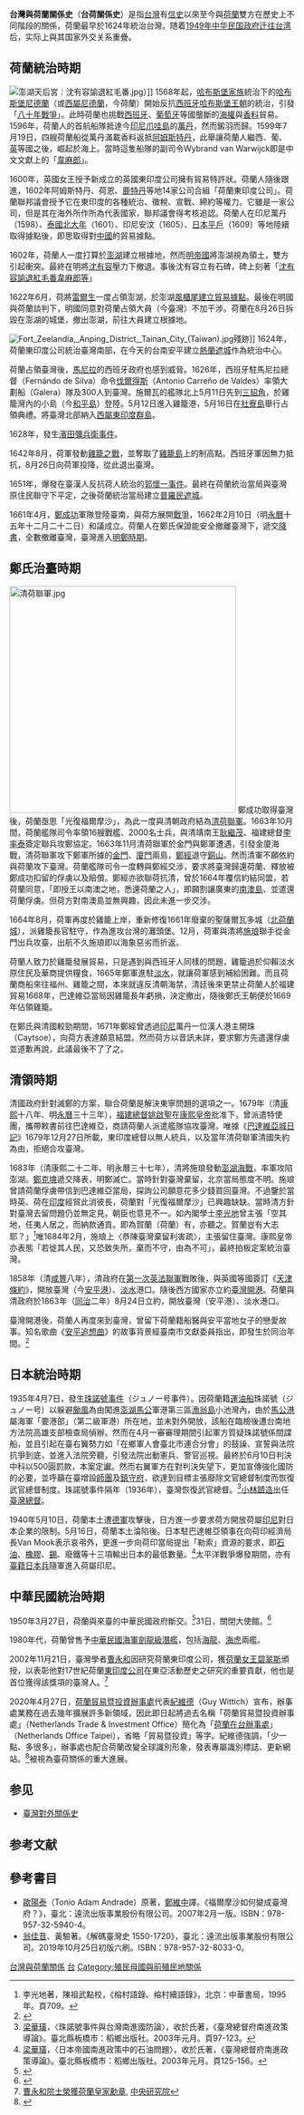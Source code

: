 {{noteTA|1=zh-hans:台; zh-hant:臺;}}

{{not|中華民國與荷蘭關係}}

'''台灣與荷蘭關係史'''（'''台荷關係史'''）是指[[台灣|台灣]]有[[信史|信史]]以來至今與[[荷蘭|荷蘭]]雙方在歷史上不同階段的關係，荷蘭最早於1624年統治台灣。随着[[臺灣戰後時期|1949年中华民国政府迁往台湾]]后，实际上與其国家外交关系重疊。

==荷蘭統治時期==
{{main|臺灣荷蘭統治時期}}
[[File:澎湖天后宮｜沈有容諭退紅毛番.jpg|thumb]]）]]
1568年起，[[哈布斯堡家族|哈布斯堡家族]]統治下的[[哈布斯堡尼德蘭|哈布斯堡尼德蘭]]（或[[西屬尼德蘭|西屬尼德蘭]]，今荷蘭）開始反抗[[西班牙哈布斯堡王朝|西班牙哈布斯堡王朝]]的統治，引發「[[八十年戰爭|八十年戰爭]]」。此時荷蘭也挑戰[[西班牙|西班牙]]、[[葡萄牙|葡萄牙]]等國壟斷的[[海權|海權]]與[[香料|香料]]貿易。1596年，荷蘭人的首航船隊抵達今[[印尼|印尼]][[爪哇島|爪哇島]]的[[萬丹蘇丹國|萬丹]]，然而鎩羽而歸。1599年7月19日，四艘荷蘭船從萬丹滿載香料返抵[[阿姆斯特丹|阿姆斯特丹]]，此舉讓荷蘭人繼西、葡、[[英國|英]]等國之後，崛起於海上。當時這隻船隊的副司令Wybrand van Warwijck即是中文文獻上的「[[韋麻郎|韋麻郎]]」。{{r|解|page=77}}

1600年，英國女王授予新成立的英國東印度公司擁有貿易特許狀。荷蘭人隨後跟進，1602年阿姆斯特丹、荷恩、[[鹿特丹|鹿特丹]]等地14家公司合組「荷蘭東印度公司」。荷蘭聯邦議會授予它在東印度的各種統治、徵稅、宣戰、締約等權力。它雖是一家公司，但是其在海外所作所為代表國家，聯邦議會得考核追認。{{r|解|page=78}}荷蘭人在印尼萬丹（1598）、[[泰國|泰國]][[北大年|北大年]]（1601）、印尼安汶（1605）、[[日本|日本]][[平戶|平戶]]（1609）等地陸續取得據點後，即思取得對[[中國|中國]]的貿易據點。{{r|解|page=80}}

1602年，荷蘭人一度打算於[[澎湖|澎湖]]建立根據地，然而[[明朝|明帝國]]將澎湖視為領土，雙方引起衝突。最終在明將[[沈有容|沈有容]]壓力下撤退。事後沈有容立有石碑，碑上刻著「[[沈有容諭退紅毛番碑|沈有容諭退紅毛番韋麻郎等]]」

1622年6月，荷將[[雷爾生|雷爾生]]一度占領澎湖，於澎湖[[馬公風櫃尾荷蘭城堡|風櫃尾建立貿易據點]]。最後在明國與荷蘭談判下，明國同意對荷蘭占領大員（今臺灣）不加干涉。荷蘭在8月26日拆毀在澎湖的城堡，{{r|臺|page=40}}撤出澎湖，前往大員建立根據地。

[[File:Fort_Zeelandia,_Anping_District,_Tainan_City_(Taiwan).jpg|thumb]]殘跡]]
1624年，荷蘭東印度公司統治臺灣南部，在今天的台南安平建立[[熱蘭遮城|熱蘭遮城]]作為統治中心。

荷蘭占領臺灣後，[[馬尼拉|馬尼拉]]的西班牙政府也感到威脅。1626年，西班牙駐馬尼拉總督{{link-es|施爾瓦|Fernándo de Silva}}（Fernándo de Silva）命令[[伐爾得斯|伐爾得斯]]（Antonio Carreño de Valdes）率領大劃船（Galera）隊及300人到臺灣。{{r|解|page=88}}{{r|臺|page=47}}施爾瓦的艦隊北上5月11日先到[[三貂角|三貂角]]，於雞籠灣內的小島（今[[和平島|和平島]]）登陸。{{r|福|page=169}}5月12日進入雞籠港，5月16日在[[社寮島|社寮島]]舉行占領典禮。{{r|解|page=88}}{{r|臺|page=48}}將臺灣北部納入[[西屬東印度群島|西屬東印度群島]]。

1628年，發生[[濱田彌兵衛事件|濱田彌兵衛事件]]。{{r|臺|page=42}}

1642年8月，荷軍發動[[雞籠之戰|雞籠之戰]]，並奪取了[[和平島|雞籠島]]上的制高點。西班牙軍因無力抵抗，8月26日向荷軍投降，從此退出臺灣。{{r|臺|page=50}}

1651年，爆發在臺漢人反抗荷人統治的[[郭懷一事件|郭懷一事件]]。最終在荷蘭統治當局與臺灣原住民聯守下平定，之後荷蘭統治當局建立[[普羅民遮城|普羅民遮城]]。

1661年4月，[[鄭成功|鄭成功]]軍隊登陸臺南，與荷方展開[[鄭成功攻台之役|戰爭]]，1662年2月10日（明[[永曆_(南明)|永曆]]十五年十二月二十二日）和議成立。荷蘭人在鄭氏保證能安全撤離臺灣下，遞交[[鄭荷之戰荷蘭降書|降書]]，全數撤離臺灣，{{r|臺|page=54}}臺灣進入[[明鄭時期|明鄭時期]]。

== 鄭氏治臺時期 ==
{{main|清荷聯軍}}
[[File:清荷聯軍.jpg|400px]]
鄭成功取得臺灣後，荷蘭亟思「光復福爾摩沙」，為此一度與清朝政府結為[[清荷聯軍|清荷聯軍]]。1663年10月間，荷蘭艦隊司令率領16艘戰艦、2000名士兵，與清靖南王[[耿繼茂|耿繼茂]]、福建總督[[李率泰|李率泰]]簽定聯兵攻鄭協定。{{r|解|page=170}}1663年11月清荷聯軍於金門與鄭軍遭遇，引發金廈海戰，清荷聯軍攻下鄭軍所據的[[金門|金門]]、[[廈門|廈門]]兩島，[[鄭經|鄭經]]退守[[銅山|銅山]]。然而清軍不願依約與荷蘭攻下臺灣。荷蘭艦隊司令一度轉與鄭經交涉，要求將臺灣歸還荷蘭、釋放被鄭成功扣留的俘虜以及賠償。鄭經亦欲聯荷抗清，曾於1664年覆信約結同盟，若荷蘭同意，「即授王以南澳之地，悉還荷蘭之人」，即願割讓廣東的[[南澳島|南澳島]]、並遣還荷蘭俘虜。但荷方對南澳島並無興趣，因此未進一步交涉。{{r|解|page=170-171}}

1664年8月，荷軍再度於雞籠上岸，重新修復1661年廢棄的聖薩爾瓦多城（[[北荷蘭城|北荷蘭城]]），派雞籠長官駐守，{{r|解|page=171}}作為進攻台灣的灘頭堡。12月，荷軍與清將[[施琅|施琅]]聯手從金門出兵攻臺，出航不久施琅即以海象惡劣而折返。{{r|解|page=171}}

荷蘭人致力於雞籠發展貿易，只是遇到與西班牙人同樣的問題，雞籠過於仰賴淡水原住民及華商提供糧食，1665年鄭軍進駐[[淡水區|淡水]]，就讓荷軍感到補給困難。而且荷蘭商船來往福州、雞籠之間，本來就違反清朝海禁，清廷後來更禁止荷蘭人於福建貿易1668年，巴達維亞當局因雞籠長年虧損，決定撤出，隨後鄭氏王朝便於1669年佔領雞籠。

在鄭氏與清國較勁期間，1671年鄭經曾透過[[印尼|印尼]]萬丹一位漢人港主開珠（Caytsoe），向荷方表達願意結盟。然而荷方以音訊未詳，要求鄭方先遣還俘虜並道歉再說，此議最後不了了之。{{r|解|page=171}}

== 清領時期 ==
清國政府針對滅鄭的方案，聯合荷蘭是解決東寧問題的選項之一。1679年（清[[康熙|康熙]]十八年、明[[永曆_(南明)|永曆]]三十三年），[[福建總督|福建總督]][[姚啟聖|姚啟聖]]在[[康熙皇帝|康熙皇帝]]批准下，曾派遣特使團，攜帶敕書前往巴達維亞，商請荷蘭人派遣艦隊協攻臺灣。{{r|解|page=171-172}}唯據《[[巴達維亞城日記|巴達維亞城日記]]》1679年12月27日所載，東印度總督以無人統兵，以及當年清荷聯軍清國失約為由，拒絕合攻臺灣。{{r|解|page=172}}

1683年（清康熙二十二年、明永曆三十七年），清將施琅發動[[澎湖海戰|澎湖海戰]]，率軍攻陷澎湖。[[鄭克塽|鄭克塽]]遞交降表，明鄭滅亡。當時針對臺灣棄留，北京當局態度不明。施琅曾請荷蘭俘虜帶信到巴達維亞當局，探詢公司願意花多少錢買回臺灣。不過鑒於當時英、荷在[[印度|印度]]經貿此消彼長，荷蘭對「光復福爾摩沙」已興趣缺缺。{{r|解|page=172-173}}當時清方針對臺灣去留問題仍並無定見，朝臣也意見不一。如內閣學士[[李光地|李光地]]曾主張「空其地，任夷人居之，而納款通貢。即為賀蘭（荷蘭）有，亦聽之。賀蘭豈有大志耶？」<ref>李光地著，陳祖武點校，《榕村語錄、榕村續語錄》，北京：中華書局，1995年。頁709。</ref>唯1684年2月，施琅上〈恭陳臺灣棄留利害疏〉，主張留住臺灣。康熙皇帝亦表態「若徙其人民，又恐致失所，棄而不守，由為不可」，最終拍板定案統治臺灣。{{r|解|page=173}}

1858年（清[[咸豐|咸豐]]八年），清政府在[[第二次鴉片戰爭|第一次英法聯軍]]戰敗後，與英國等國簽訂《[[天津條約|天津條約]]》，開放臺灣（今[[安平港|安平港]]）、[[淡水港|淡水]]港口。隨後西方國家亦立約[[臺灣開港|臺灣開港]]。荷蘭與清政府於1863年（[[同治|同治]]二年）8月24日立約，開放臺灣（安平港）、淡水港口。

臺灣開港後，荷蘭人再度來到臺灣，曾留下荷蘭籍船醫與安平當地女子的戀愛故事。知名歌曲《[[安平追想曲|安平追想曲]]》的故事背景經臺南市文獻委員指出，即發生於同治年間。<ref>{{Cite web|last=|title=安平追想曲 「金」有其人|url=https://news.ltn.com.tw/news/society/paper/215875|date=2008-06-01|accessdate=2019-07-26|work=自由電子報}}</ref>

== 日本統治時期 ==

1935年4月7日，發生[[珠諾號事件|珠諾號事件]]（ジュノー号事件）{{r|年|page=241}}。因荷蘭籍[[運油船|運油船]]珠諾號（ジュノー号）以躲避[[颱風|颱風]]為由闖進[[澎湖|澎湖]][[馬公|馬公]]軍港第三區[[漁翁島|漁翁島]]小池灣內，由於[[馬公港|馬公港]]屬海軍「要港部」（第二級軍港）所在地，並未對外開放，該船在臨檢後遭台南地方法院高雄支部檢查局偵辦。然而在4月一審審理期間引起軍方質疑珠諾號係間諜船，並且引起在臺右翼勢力如「在鄉軍人會臺北市連合分會」的鼓譟、宣誓與法院抗爭到底，並進入法院旁聽，引發法院出動憲兵、警官巡視。最終於6月10日判決中科以500圓罰款，本案定讞。然而右翼軍方在對判決失望下，更加宣傳強化國防的必要，並呼籲在臺增設[[師團|師團]]及[[鎮守府|鎮守府]]，欲達到目標主張廢除文官總督制度而恢復武官總督制度。珠諾號事件隔年（1936年），臺灣恢復武官總督。<ref>[[梁華璜|梁華璜]]，〈珠諾號事件與台灣南進國防論〉，收於氏著，《臺灣總督府南進政策導論》。臺北縣板橋市：稻鄉出版社。2003年元月。頁97-123。</ref>[[小林躋造|小林躋造]]出任[[臺灣總督|臺灣總督]]。

1940年5月10日，荷蘭本土遭[[德軍|德軍]]攻擊後，日方進一步要求荷方開放荷屬[[印尼|印尼]]對日本企業的限制。5月16日，荷蘭本土淪陷後。日本駐巴達維亞領事在向荷印經濟局長Van Mook表示哀弔外，更進一步向荷印當局提出「勒索」資源的要求，即[[石油|石油]]、[[橡膠|橡膠]]、[[錫|錫]]、廢鐵等十三項輸出日本的最低數量。<ref>[[梁華璜|梁華璜]]，〈日本帝國南進政策中的石油問題〉，收於氏著，《臺灣總督府南進政策導論》。臺北縣板橋市：稻鄉出版社。2003年元月。頁125-156。</ref>太平洋戰爭爆發期間，亦有[[臺籍日本兵|臺籍日本兵]]隨軍進入荷屬印尼。

== 中華民國統治時期 ==
{{main|中華民國與荷蘭關係}}

1950年3月27日，荷蘭與來臺的中華民國政府斷交。<ref name="103年外交年鑑">{{Cite web |url = http://multilingual.mofa.gov.tw/web/web_UTF-8/almanac/almanac2014/09.pdf |title = 《中華民國103年外交年鑑》〈第二章 對外關係〉 |publisher = 中華民國外交部}}</ref>31日，關閉大使館。<ref>{{Cite web |url = http://multilingual.mofa.gov.tw/web/web_UTF-8/almanac/almanac1999/attach/chapter52.htm |title = 《中華民國88年外交年鑑》〈附錄五、我國與世界各國關係一覽表〉 |publisher = 中華民國外交部}}</ref>

1980年代，荷蘭曾售予[[中華民國海軍|中華民國海軍]][[劍龍級潛艦|劍龍級潛艦]]，包括[[海龙号潜艇|海龍]]、[[海虎号潜艇|海虎]]兩艦。

2002年11月21日，臺灣學者[[曹永和|曹永和]]因研究荷蘭東印度公司，獲[[荷蘭女王|荷蘭女王]][[碧翠斯_(荷蘭)|碧翠斯]]頒授{{Link-en|奧倫治-拿騷勳章|Order of Orange-Nassau}}，以表彰他對17世紀荷蘭[[東印度公司|東印度公司]]在東亞活動歷史之研究的重要貢獻，他也是首位獲得該獎項的臺灣人。<ref>[http://ash.asdc.sinica.edu.tw/keywords-result.php?tid=720 曹永和院士榮獲荷蘭皇家勳章], [[中央研究院|中央研究院]]</ref>

2020年4月27日，[[荷蘭貿易暨投資辦事處|荷蘭貿易暨投資辦事處]]代表[[紀維德|紀維德]]（Guy Wittich）宣布，辦事處業務在過去幾年擴展許多新領域，因此即日起將過去名稱「荷蘭貿易暨投資辦事處」（Netherlands Trade & Investment Office）簡化為「[[荷蘭在台辦事處|荷蘭在台辦事處]]」（Netherlands Office Taipei），省略「貿易暨投資」等字。紀維德強調，「少一點、多很多」，辦事處也配合荷蘭改變全球識別形象，發表專屬識別標誌、更新網站。<ref>{{Cite web|title=台荷關係重大進展 紀維德：改名荷蘭在台辦事處[影]|url=https://www.cna.com.tw/news/firstnews/202004275008.aspx|date=2020年4月27日|accessdate=2020年4月30日|work=中央社|language=zh-tw}}</ref>被視為臺荷關係的重大進展。

==参见==
* [[臺灣對外關係史|臺灣對外關係史]]

==参考文献==
{{reflist|2|refs=
<ref name="解">{{cite book |title=《解碼臺灣史 1550-1720》|author= [[翁佳音|翁佳音]]、黃驗|publisher= 遠流出版事業股份有限公司|isbn= 978-957-32-8033-0|date=2019年10月25日初版六刷}}</ref>
<ref name="福">{{cite book |author=[[欧阳泰_(汉学家)|歐陽泰]]（Andrade, Tonio）||title=《福爾摩沙如何變成臺灣府？》|year=2007年2月一版|publisher=遠流出版|location=臺北市|isbn= 978-957-32-5940-4}}</ref>
<ref name="臺">{{cite book |author=[[黃秀政|黃秀政]]、張勝彥、[[吳文星|吳文星]]||title=《臺灣史》|year=2002年初版一刷|publisher=五南圖書出版股份有限公司|location=臺北市|isbn= 978-957-11-2738-5}}</ref>
<ref name="年">{{cite book |editor=緒方武歲||title=《臺灣大年表》|year=1938|publisher=緒方武歲/臺北印刷株式會社|location=臺北市}}</ref>
}}

== 參考書目 ==
* [[欧阳泰_(汉学家)|歐陽泰]]（Tonio Adam Andrade）原著，[[鄭維中|鄭維中]]譯。《福爾摩沙如何變成臺灣府？》，臺北：遠流出版事業股份有限公司。2007年2月一版。ISBN：978-957-32-5940-4。
* [[翁佳音|翁佳音]]、黃驗著。《解碼臺灣史 1550-1720》，臺北：遠流出版事業股份有限公司。2019年10月25日初版六刷。ISBN：978-957-32-8033-0。

{{荷蘭外交}}
{{台灣主題}}
{{Portal bar|國際關係|台灣|荷蘭|歐洲}}

[[Category:台灣與荷蘭關係|]]
[[Category:荷蘭雙邊關係|台]]
[[Category:殖民母國與前殖民地關係|Category:殖民母國與前殖民地關係]]